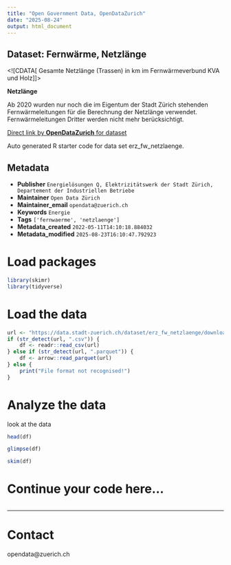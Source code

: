 ```yaml
---
title: "Open Government Data, OpenDataZurich"
date: "2025-08-24"
output: html_document
---
```


## Dataset: Fernwärme, Netzlänge

<![CDATA[
Gesamte Netzlänge (Trassen) in km im Fernwärmeverbund KVA und Holz
]]>

**Netzlänge**

Ab 2020 wurden nur noch die im Eigentum der Stadt Zürich stehenden Fernwärmeleitungen für die Berechnung der Netzlänge verwendet. Fernwärmeleitungen Dritter werden nicht mehr berücksichtigt.



[Direct link by **OpenDataZurich** for dataset](https://data.stadt-zuerich.ch/dataset/erz_fw_netzlaenge)

Auto generated R starter code for data set erz_fw_netzlaenge.

## Metadata

- **Publisher** `Energielösungen Q, Elektrizitätswerk der Stadt Zürich, Departement der Industriellen Betriebe`
- **Maintainer** `Open Data Zürich`
- **Maintainer_email** `opendata@zuerich.ch`
- **Keywords** `Energie`
- **Tags** `['fernwaerme', 'netzlaenge']`
- **Metadata_created** `2022-05-11T14:10:18.884032`
- **Metadata_modified** `2025-08-23T16:10:47.792923`


# Load packages

```r
library(skimr)
library(tidyverse)
```

# Load the data

```r
url <- "https://data.stadt-zuerich.ch/dataset/erz_fw_netzlaenge/download/fw_netzlaenge.csv"
if (str_detect(url, ".csv")) {
    df <- readr::read_csv(url)
} else if (str_detect(url, ".parquet")) {
    df <- arrow::read_parquet(url)
} else {
    print("File format not recognised!")
}
```

# Analyze the data

look at the data
```r
head(df)
```

```r
glimpse(df)
```

```r
skim(df)
```

# Continue your code here...

```r

```

------------------------------------------------------------------------

# Contact

opendata@zuerich.ch

